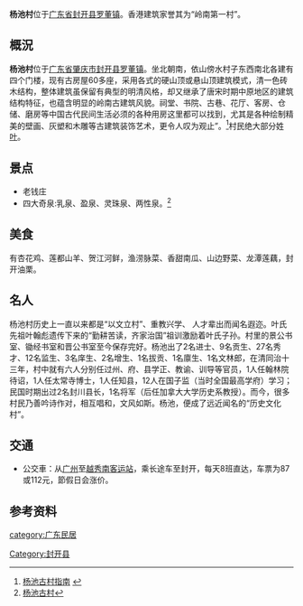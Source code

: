 '''杨池村'''位于[[广东省|广东省]][[封开县|封开县]][[罗董镇|罗董镇]]。香港建筑家誉其为“岭南第一村”。
==概況==
'''杨池村'''位于[[广东省|广东省]][[肇庆市|肇庆市]][[封开县|封开县]][[罗董镇|罗董镇]]。坐北朝南，依山傍水村子东西南北各建有四个门楼，现有古房屋60多座，采用各式的硬山顶或悬山顶建筑模式，清一色砖木结构，整体建筑虽保留有典型的明清风格，却又继承了唐宋时期中原地区的建筑结构特征，也蕴含明显的岭南古建筑风貌。祠堂、书院、古巷、花厅、客房、仓储、磨房等中国古代民间生活必须的各种用房这里都可以找到，尤其是各种绘制精美的壁画、灰塑和木雕等古建筑装饰艺术，更令人叹为观止”。<ref>[http://jingqu.travel.sohu.com/jd-103968.shtml 杨池古村指南] {{webarchive|url=https://web.archive.org/web/20150627095606/http://jingqu.travel.sohu.com/jd-103968.shtml |date=2015-06-27 }}</ref>村民绝大部分姓[[叶姓|叶]]。
　　
==景点==
*老钱庄
*四大奇泉:乳泉、盈泉、灵珠泉、两性泉。<ref>[http://www.fengkai.gov.cn/fengkai1/ShowArticle.asp?ArticleID=607 杨池古村]{{Dead link|date=2019年11月 |bot=InternetArchiveBot |fix-attempted=yes }}</ref> 

==美食==
有杏花鸡、莲都山羊、贺江河鲜，渔涝脉菜、香甜南瓜、山边野菜、龙潭莲藕，封开油栗。

==名人==
杨池村历史上一直以来都是“以文立村”、重教兴学、 人才辈出而闻名遐迩。叶氏先祖叶翰彪遗传下来的“勤耕苦读，齐家治国”祖训激励着叶氏子孙。村里的景公书室、锄经书室和晋公书室至今保存完好。杨池出了2名进士、9名贡生、27名秀才、12名监生、3名庠生、2名增生、1名拔贡、1名廪生、1名文林郎，在清同治十三年，村中就有六人分别任过州、府、县学正、教谕、训导等官员，1人任翰林院待诏，1人任太常寺博士，1人任知县，12人在国子监（当时全国最高学府）学习；民国时期出过2名封川县长，1名将军（后任加拿大大学历史系教授）。而今，很多村民乃善吟诗作对，相互唱和，文风如斯。杨池，便成了远近闻名的“历史文化村”。

==交通==

*公交車：从[[广州|广州]]至[[越秀南客运站|越秀南客运站]]，乘长途车至封开，每天8班直达，车票为87或112元，節假日会涨价。

==参考资料==

[[category:广东民居|category:广东民居]]
[[Category:封开县|Category:封开县]]
<references/>
